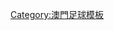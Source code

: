 {{Navbox
| basestyle = background:#00785D;color:#ffffff;
| name = 澳門足球
| bodyclass = hlist

| title = [[澳門足球|<span style="color:#ffffff">澳門足球</span>]]

| above = [[澳門足球總會|<span style="color:#ffffff">澳門足球總會</span>]] 

| group1 = [[澳門足球聯賽系統|<span style="color:#ffffff">本地聯賽</span>]]
| list1 =
* [[澳門甲組足球聯賽|甲組聯賽]]
* [[澳門乙組足球聯賽|乙組聯賽]]
* [[澳門丙組足球聯賽|丙組聯賽]]
* [[澳門預備組足球聯賽|預備組]]
* [[澳門女子足球聯賽|女子聯賽]]

| group2 = 代表隊
| list2 =
* [[澳門足球代表隊]]
* [[澳門女子足球代表隊]]
* [[澳門23歲以下足球代表隊|U-23]]
* [[澳門20歲以下足球代表隊|U-20]]
* [[澳門17歲以下足球代表隊|U-17]]
* [[澳門五人足球代表隊]]

| group3 = 本地盃賽
| list3 =  <!--
 按盃賽決賽日期排列（如需更改排列方式，請在此列明排列方式）
-->
* [[澳門足總盃|足總盃]]
* [[澳門會長盃足球賽|會長盃]]
* [[澳門乙丙組足總盃|乙丙組足總盃]]

| group4 = 亞洲盃賽
| list4 = <!--
 按盃賽決賽日期排列（如需更改排列方式，請在此列明排列方式）
-->
* [[亞洲足協盃]]（外圍賽資格）

| group5 = 埠際賽
| list5 = 
* [[港澳埠際足球賽|港澳埠際賽]]
* [[粵澳盃足球賽|粵澳盃]]

| below = 
* [[:Category:澳門足球會|<span style="color:#ffffff">足球會</span>]]
* [[:Category:澳門足球運動員|<span style="color:#ffffff">足球員</span>]]
* [[:Category:澳門足球場|<span style="color:#ffffff">足球場</span>]]
}}<noinclude>
[[Category:澳門足球模板]]
</noinclude>
